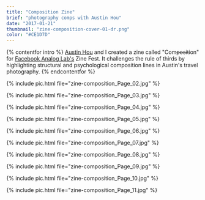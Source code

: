 ```yaml
---
title: "Composition Zine"
brief: "photography comps with Austin Hou"
date: "2017-01-21"
thumbnail: "zine-composition-cover-01-dr.png"
color: "#CE1D7D"
---
```


{% contentfor intro %}
[Austin Hou](https://a.systems/) and I created a zine called "Com~~posit~~ion" for [Facebook Analog Lab's](https://www.facebook.com/analoglab/) Zine Fest. It challenges the rule of thirds by highlighting structural and psychological composition lines in Austin's travel photography.
{% endcontentfor %}

{% include pic.html file="zine-composition_Page_02.jpg" %}

{% include pic.html file="zine-composition_Page_03.jpg" %}

{% include pic.html file="zine-composition_Page_04.jpg" %}

{% include pic.html file="zine-composition_Page_05.jpg" %}

{% include pic.html file="zine-composition_Page_06.jpg" %}

{% include pic.html file="zine-composition_Page_07.jpg" %}

{% include pic.html file="zine-composition_Page_08.jpg" %}

{% include pic.html file="zine-composition_Page_09.jpg" %}

{% include pic.html file="zine-composition_Page_10.jpg" %}

{% include pic.html file="zine-composition_Page_11.jpg" %}
